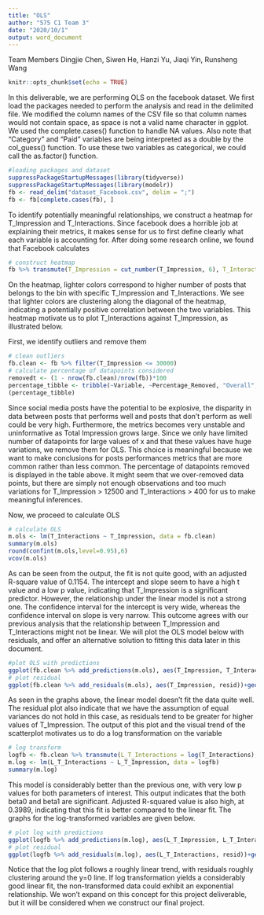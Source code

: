 ```yaml
---
title: "OLS"
author: "575 C1 Team 3"
date: "2020/10/1"
output: word_document
---
```


Team Members
Dingjie Chen, Siwen He, Hanzi Yu, Jiaqi Yin, Runsheng Wang

```r
knitr::opts_chunk$set(echo = TRUE)
```

In this deliverable, we are performing OLS on the facebook dataset. We first load the packages needed to perform the analysis and read in the delimited file. We modified the column names of the CSV file so that column names would not contain space, as space is not a valid name character in ggplot. We used the complete.cases() function to handle NA values. Also note that "Category" and "Paid" variables are being interpreted as a double by the col_guess() function. To use these two variables as categorical, we could call the as.factor() function.

```r
#loading packages and dataset
suppressPackageStartupMessages(library(tidyverse))
suppressPackageStartupMessages(library(modelr))
fb <- read_delim("dataset_Facebook.csv", delim = ";")
fb <- fb[complete.cases(fb), ]
```

To identify potentially meaningful relationships, we construct a heatmap for T_Impression and T_Interactions. Since facebook does a horrible job at explaining their metrics, it makes sense for us to first define clearly what each variable is accounting for. After doing some research online, we found that Facebook calculates

```r
# construct heatmap
fb %>% transmute(T_Impression = cut_number(T_Impression, 6), T_Interactions = cut_number(T_Interactions, 6)) %>% count(T_Impression, T_Interactions) %>% ggplot(aes(T_Impression, T_Interactions)) + geom_tile(aes(fill = n)) + scale_x_discrete(labels = abbreviate) + scale_fill_viridis_c()
```

On the heatmap, lighter colors correspond to higher number of posts that belongs to the bin with specific T_Impression and T_Interactions. We see that lighter colors are clustering along the diagonal of the heatmap, indicating a potentially positive correlation between the two variables. This heatmap motivate us to plot T_Interactions against T_Impression, as illustrated below.

First, we identify outliers and remove them

```r
# clean outliers
fb.clean <- fb %>% filter(T_Impression <= 30000)
# calculate percentage of datapoints considered
removedt <- (1 - nrow(fb.clean)/nrow(fb))*100
percentage_tibble <- tribble(~Variable, ~Percentage_Removed, "Overall", removedt)
(percentage_tibble)
```

Since social media posts have the potential to be explosive, the disparity in data between posts that performs well and posts that don't perform as well could be very high. Furthermore, the metrics becomes very unstable and uninformative as Total Impression grows large. Since we only have limited number of datapoints for large values of x and that these values have huge variations, we remove them for OLS. This choice is meaningful because we want to make conclusions for posts performances metrics that are more common rather than less common. The percentage of datapoints removed is displayed in the table above. It might seem that we over-removed data points, but there are simply not enough observations and too much variations for  T_Impression > 12500 and T_Interactions > 400 for us to make meaningful inferences.

Now, we proceed to calculate OLS

```r
# calculate OLS
m.ols <- lm(T_Interactions ~ T_Impression, data = fb.clean)
summary(m.ols)
round(confint(m.ols,level=0.95),6)
vcov(m.ols)
```

As can be seen from the output, the fit is not quite good, with an adjusted R-square value of 0.1154. The intercept and slope seem to have a high t value and a low p value, indicating that T_Impression is a significant predictor. However, the relationship under the linear model is not a strong one. The confidence interval for the intercept is very wide, whereas the confidence interval on slope is very narrow. This outcome agrees with our previous analysis that the relationship between T_Impression and T_Interactions might not be linear. We will plot the OLS model below with residuals, and offer an alternative solution to fitting this data later in this document.

```r
#plot OLS with predictions
ggplot(fb.clean %>% add_predictions(m.ols), aes(T_Impression, T_Interactions)) + geom_point(size = 0.1) + geom_line(aes(y=pred), color = "blue")
# plot residual
ggplot(fb.clean %>% add_residuals(m.ols), aes(T_Impression, resid))+geom_hex(alpha = 0.7)+geom_hline(aes(yintercept = 0))+scale_fill_viridis_c()
```

As seen in the graphs above, the linear model doesn't fit the data quite well. The residual plot also indicate that we have the assumption of equal variances do not hold in this case, as residuals tend to be greater for higher values of T_Impression. The output of this plot and the visual trend of the scatterplot motivates us to do a log transformation on the variable

```r
# log transform
logfb <- fb.clean %>% transmute(L_T_Interactions = log(T_Interactions), L_T_Impression = log(T_Impression)) %>% filter(!is.infinite(L_T_Interactions))
m.log <- lm(L_T_Interactions ~ L_T_Impression, data = logfb)
summary(m.log)
```

This model is considerably better than the previous one, with very low p values for both parameters of interest. This output indicates that the both beta0 and beta1 are significant. Adjusted R-squared value is also high, at 0.3989, indicating that this fit is better compared to the linear fit. The graphs for the log-transformed variables are given below.

```r
# plot log with predictions
ggplot(logfb %>% add_predictions(m.log), aes(L_T_Impression, L_T_Interactions)) + geom_point(size = 0.1) + geom_line(aes(y=pred), color = "blue")
# plot residual
ggplot(logfb %>% add_residuals(m.log), aes(L_T_Interactions, resid))+geom_hex(alpha = 0.7)+geom_hline(aes(yintercept = 0))+scale_fill_viridis_c()
```

Notice that the log plot follows a roughly linear trend, with residuals roughly clustering around the y=0 line. If log transformation yields a considerably good linear fit, the non-transformed data could exhibit an exponential relationship. We won't expand on this concept for this project deliverable, but it will be considered when we construct our final project. 

